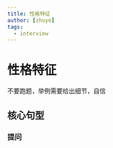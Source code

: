 ```yaml
---
title: 性格特征
author: [zhuye]
tags:
  - interview
---
```



# 性格特征

不要跑题，举例需要给出细节，自信

## 核心句型

### 提问

<Dialog
  question="What kind of character(personality) do you think you have?"
/>

<Dialog
  question="How would you describe yourself?"
/>

### 概述

<Dialog
  answer="I can summarize who I am with two words."
/>

### 细节

<Dialog
  answer="I would describe myself as a passionate person"
/>

> 其他描述性格特征的单词：
>
> - `cooperative`
> - `creative`
> - `devoted`
> - `persistent`

<Dialog
  answer="If I work as a software engineer, I can get the most out of my character."
/>

<Dialog
  answer="Moreover, being cooperative is one of my personal traits."
/>

### 总结

<Dialog
  answer="This is what makes me a team player at work."
/>